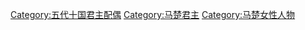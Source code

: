 [[Category:五代十国君主配偶|Category:五代十国君主配偶]]
[[Category:马楚君主|Category:马楚君主]]
[[Category:马楚女性人物|Category:马楚女性人物]]